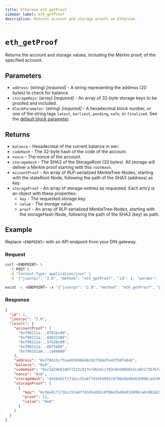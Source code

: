 ```yaml
---
title: Ethereum eth_getProof
sidebar_label: eth_getProof
description: Returns account and storage proofs on Ethereum.
---
```



# `eth_getProof`


Returns the account and storage values, including the Merkle proof, of the specified account. 

## Parameters

- `address`: (string) _[required]_ - A string representing the address (20 bytes) to check for balance.
- `storageKeys`: (array) _[required]_ - An array of 32-byte storage keys to be proofed and included.
- `blockParameter`: (string) _[required]_ - A hexadecimal block number, or one of the string tags `latest`, `earliest`, `pending`, `safe`, or `finalized`. See the [default block parameter](https://ethereum.org/en/developers/docs/apis/json-rpc/#default-block).

## Returns

- `balance` - Hexadecimal of the current balance in wei.
- `codeHash` - The 32-byte hash of the code of the account.
- `nonce` - The nonce of the account.
- `storageHash` - The SHA3 of the StorageRoot (32 bytes). All storage will deliver a Merkle proof starting with this `rootHash`.
- `accountProof` - An array of RLP-serialized MerkleTree-Nodes, starting with the stateRoot-Node, following the path of the SHA3 (address) as key.
- `storageProof` - An array of storage-entries as requested. Each entry is an object with these properties:
  - `key` - The requested storage key.
  - `value` - The storage value.
  - `proof` - An array of RLP-serialized MerkleTree-Nodes, starting with the storageHash-Node, following the path of the SHA3 (key) as path.

## Example

Replace `<ENDPOINT>` with an API endpoint from your DIN gateway.

### Request


<Tabs>
  <TabItem value="curl">

```bash
curl <ENDPOINT> \
  -X POST \
  -H "Content-Type: application/json" \
  -d '{"jsonrpc": "2.0", "method": "eth_getProof", "id": 1, "params": ["0x7F0d15C7FAae65896648C8273B6d7E43f58Fa842", ["0x56e81f171bcc55a6ff8345e692c0f86e5b48e01b996cadc001622fb5e363b421"], "latest"]}'
```

  </TabItem>
  <TabItem value="WSS">

```bash
wscat -c <ENDPOINT> -x '{"jsonrpc": "2.0", "method": "eth_getProof", "params": ["0x7F0d15C7FAae65896648C8273B6d7E43f58Fa842", ["0x56e81f171bcc55a6ff8345e692c0f86e5b48e01b996cadc001622fb5e363b421"], "latest"], "id": 1}'
```

  </TabItem>
</Tabs>

### Response


<Tabs>
  <TabItem value="JSON">

```json
{
  "id": 1,
  "jsonrpc": "2.0",
  "result": {
    "accountProof": [
      "0xf90211a...0701bc80",
      "0xf90211a...0d832380",
      "0xf90211a...5fb20c80",
      "0xf90211a...0675b80",
      "0xf90151a0...ca08080"
    ],
    "address": "0x7f0d15c7faae65896648c8273b6d7e43f58fa842",
    "balance": "0x0",
    "codeHash": "0xc5d2460186f7233c927e7db2dcc703c0e500b653ca82273b7bfad8045d85a470",
    "nonce": "0x0",
    "storageHash": "0x56e81f171bcc55a6ff8345e692c0f86e5b48e01b996cadc001622fb5e363b421",
    "storageProof": [
      {
        "key": "0x56e81f171bcc55a6ff8345e692c0f86e5b48e01b996cadc001622fb5e363b421",
        "proof": [],
        "value": "0x0"
      }
    ]
  }
}
```

  </TabItem>
</Tabs>
